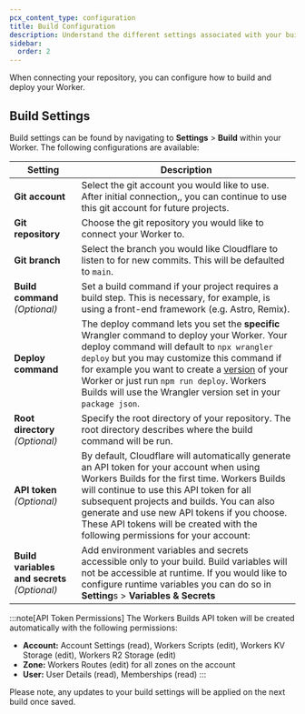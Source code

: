 ```yaml
---
pcx_content_type: configuration
title: Build Configuration
description: Understand the different settings associated with your build.
sidebar:
  order: 2
---
```


When connecting your repository, you can configure how to build and deploy your Worker. 

## Build Settings

Build settings can be found by navigating to **Settings** > **Build** within your Worker. The following configurations are available: 

| Setting                                      | Description                                                                                                                                                                                                                                                                                                                                                             |
| -------------------------------------------- | ----------------------------------------------------------------------------------------------------------------------------------------------------------------------------------------------------------------------------------------------------------------------------------------------------------------------------------------------------------------------- |
| **Git account**                              | Select the git account you would like to use. After initial connection,, you can continue to use this git account for future projects.                                                                                                                                                                                                                                  |
| **Git repository**                           | Choose the git repository you would like to connect your Worker to.                                                                                                                                                                                                                                                                                                     |
| **Git branch**                               | Select the branch you would like Cloudflare to listen to for new commits. This will be defaulted to `main`.                                                                                                                                                                                                                                                             |
| **Build command** _(Optional)_               | Set a build command if your project requires a build step. This is necessary, for example, is using a front-end framework (e.g. Astro, Remix).                                                                                                                                                                                                                          |
| **Deploy command**                           | The deploy command lets you set the **specific** Wrangler command to deploy your Worker. Your deploy command will default to `npx wrangler deploy` but you may customize this command if for example you want to create a [version](/workers/configuration/versions-and-deployments/gradual-deployments/) of your Worker or just run `npm run deploy`. Workers Builds will use the Wrangler version set in your `package json`.                                                                                                                                             |
| **Root directory** _(Optional)_              | Specify the root directory of your repository. The root directory describes where the build command will be run.                                                                                                                                                                                                                                                        |
| **API token** _(Optional)_                   | By default, Cloudflare will automatically generate an API token for your account when using Workers Builds for the first time. Workers Builds will continue to use this API token for all subsequent projects and builds. You can also generate and use new API tokens if you choose. These API tokens will be created with the following permissions for your account: |
| **Build variables and secrets** _(Optional)_ | Add environment variables and secrets accessible only to your build. Build variables will not be accessible at runtime. If you would like to configure runtime variables you can do so in **Setting**s > **Variables & Secrets**                                                                                                                                        |

:::note[API Token Permissions]
The Workers Builds API token will be created automatically with the following permissions: 
- **Account:** Account Settings (read), Workers Scripts (edit), Workers KV Storage (edit), Workers R2 Storage (edit)
- **Zone:** Workers Routes (edit) for all zones on the account
- **User:** User Details (read), Memberships (read)
:::

Please note, any updates to your build settings will be applied on the next build once saved. 
